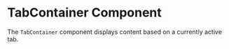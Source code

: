 
<Meta title="TabContainer" component={TabContainer} />

# TabContainer Component

The `TabContainer` component displays content based on a currently active tab.

